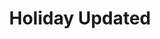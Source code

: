 ---
title: 'Holiday Updated'
description: 'This event is triggered whenever an holidays information is updated in a company.'
---